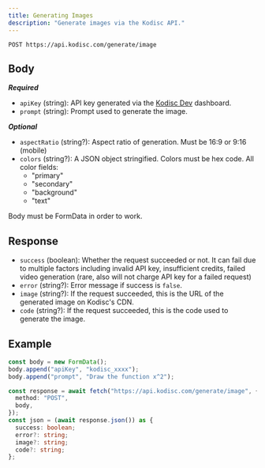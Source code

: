 ```yaml
---
title: Generating Images
description: "Generate images via the Kodisc API."
---
```


`POST https://api.kodisc.com/generate/image`

## Body

**_Required_**

- `apiKey` (string): API key generated via the [Kodisc Dev](https://dev.kodisc.com/dashboard/keys) dashboard.
- `prompt` (string): Prompt used to generate the image.

**_Optional_**

- `aspectRatio` (string?): Aspect ratio of generation. Must be 16:9 or 9:16 (mobile)
- `colors` (string?): A JSON object stringified. Colors must be hex code. All color fields:
  - "primary"
  - "secondary"
  - "background"
  - "text"

Body must be FormData in order to work.

## Response

- `success` (boolean): Whether the request succeeded or not. It can fail due to multiple factors including invalid API key, insufficient credits, failed video generation (rare, also will not charge API key for a failed request)
- `error` (string?): Error message if success is `false`.
- `image` (string?): If the request succeeded, this is the URL of the generated image on Kodisc's CDN.
- `code` (string?): If the request succeeded, this is the code used to generate the image.

## Example

```typescript TypeScript
const body = new FormData();
body.append("apiKey", "kodisc_xxxx");
body.append("prompt", "Draw the function x^2");

const response = await fetch("https://api.kodisc.com/generate/image", {
  method: "POST",
  body,
});
const json = (await response.json()) as {
  success: boolean;
  error?: string;
  image?: string;
  code?: string;
};
```
